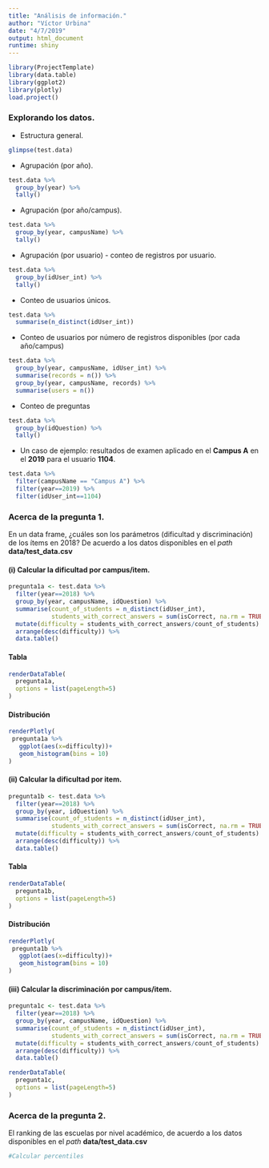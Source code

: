 ```yaml
---
title: "Análisis de información."
author: "Víctor Urbina"
date: "4/7/2019"
output: html_document
runtime: shiny
---
```


```r
library(ProjectTemplate)
library(data.table)
library(ggplot2)
library(plotly)
load.project()
```

### Explorando los datos.

- Estructura general.
```r
glimpse(test.data)

```


- Agrupación (por año).
```r
test.data %>% 
  group_by(year) %>% 
  tally()

```

- Agrupación (por año/campus).
```r
test.data %>% 
  group_by(year, campusName) %>% 
  tally()

```

- Agrupación (por usuario) - conteo de registros por usuario.
```r
test.data %>% 
  group_by(idUser_int) %>% 
  tally()

```

- Conteo de usuarios únicos.
```r
test.data %>% 
  summarise(n_distinct(idUser_int))

```

- Conteo de usuarios por número de registros disponibles (por cada año/campus)
```r
test.data %>% 
  group_by(year, campusName, idUser_int) %>% 
  summarise(records = n()) %>% 
  group_by(year, campusName, records) %>% 
  summarise(users = n())

```


- Conteo de preguntas
```r
test.data %>% 
  group_by(idQuestion) %>% 
  tally()

```

- Un caso de ejemplo: resultados de examen aplicado en el **Campus A** en el **2019** para el usuario **1104**.
```r
test.data %>% 
  filter(campusName == "Campus A") %>% 
  filter(year==2019) %>% 
  filter(idUser_int==1104)

```

### Acerca de la pregunta 1.

En un data frame, ¿cuáles son los parámetros (dificultad y discriminación) de los ítems en 2018? De acuerdo a los datos disponibles en el *path* **data/test_data.csv**

#### (i) Calcular la dificultad por campus/item.

```r
pregunta1a <- test.data %>% 
  filter(year==2018) %>% 
  group_by(year, campusName, idQuestion) %>% 
  summarise(count_of_students = n_distinct(idUser_int),
            students_with_correct_answers = sum(isCorrect, na.rm = TRUE)) %>% 
  mutate(difficulty = students_with_correct_answers/count_of_students) %>% 
  arrange(desc(difficulty)) %>% 
  data.table()
```

#### Tabla

```r
renderDataTable(
  pregunta1a,
  options = list(pageLength=5)
)
```

#### Distribución

```r
renderPlotly(
 pregunta1a %>% 
   ggplot(aes(x=difficulty))+
   geom_histogram(bins = 10)
)
```

#### (ii) Calcular la dificultad por item.

```r
pregunta1b <- test.data %>% 
  filter(year==2018) %>% 
  group_by(year, idQuestion) %>% 
  summarise(count_of_students = n_distinct(idUser_int),
            students_with_correct_answers = sum(isCorrect, na.rm = TRUE)) %>% 
  mutate(difficulty = students_with_correct_answers/count_of_students) %>% 
  arrange(desc(difficulty)) %>% 
  data.table()
```

#### Tabla

```r
renderDataTable(
  pregunta1b,
  options = list(pageLength=5)
)
```

#### Distribución

```r
renderPlotly(
 pregunta1b %>% 
   ggplot(aes(x=difficulty))+
   geom_histogram(bins = 10)
)
```

#### (iii) Calcular la discriminación por campus/item.

```r
pregunta1c <- test.data %>% 
  filter(year==2018) %>% 
  group_by(year, campusName, idQuestion) %>% 
  summarise(count_of_students = n_distinct(idUser_int),
            students_with_correct_answers = sum(isCorrect, na.rm = TRUE)) %>% 
  mutate(difficulty = students_with_correct_answers/count_of_students) %>% 
  arrange(desc(difficulty)) %>% 
  data.table()
```

```r
renderDataTable(
  pregunta1c,
  options = list(pageLength=5)
)
```


### Acerca de la pregunta 2.

El ranking de las escuelas por nivel académico, de acuerdo a los datos disponibles en el *path* **data/test_data.csv**


```r
#Calcular percentiles

```
